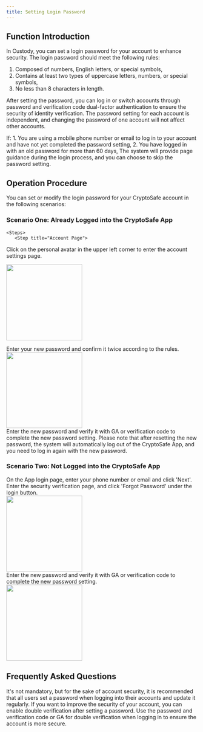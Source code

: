 ```yaml
---
title: Setting Login Password
---
```


##  Function Introduction

In Custody, you can set a login password for your account to enhance security. The login password should meet the following rules:
1. Composed of numbers, English letters, or special symbols,
2. Contains at least two types of uppercase letters, numbers, or special symbols,
3. No less than 8 characters in length.

After setting the password, you can log in or switch accounts through password and verification code dual-factor authentication to ensure the security of identity verification. The password setting for each account is independent, and changing the password of one account will not affect other accounts.

<Note>
If:
1. You are using a mobile phone number or email to log in to your account and have not yet completed the password setting,
2. You have logged in with an old password for more than 60 days,
The system will provide page guidance during the login process, and you can choose to skip the password setting.
</Note>

##  Operation Procedure

You can set or modify the login password for your CryptoSafe account in the following scenarios:

### **Scenario One: Already Logged into the CryptoSafe App**
    <Steps>
       <Step title="Account Page">
Click on the personal avatar in the upper left corner to enter the account settings page.
      <div className="w-full flex items-center justify-center">
      <img src="/images/custody-guide/personalen.png" width="200"/>
</div>
</Step>
        <Step title="Click 'Reset Login Password'">
            Enter your new password and confirm it twice according to the rules.
                 <div className="w-full flex items-center justify-center">
    <img src="/images/user-guide/reset.jpg" width="200"/>
</div>
        </Step>
        <Step title="Enter New Password">
            Enter the new password and verify it with GA or verification code to complete the new password setting.
            <warning>
            Please note that after resetting the new password, the system will automatically log out of the CryptoSafe App, and you need to log in again with the new password.
            </warning>
        </Step>
    </Steps>

### **Scenario Two: Not Logged into the CryptoSafe App**
<Steps>
        <Step title="Enter Phone Number or Email on App Login Page">
            On the App login page, enter your phone number or email and click 'Next'.
        </Step>
        <Step title="Click 'Forgot Password'">
            Enter the security verification page, and click 'Forgot Password' under the login button.
 <div className="w-full flex items-center justify-center">
    <img src="/images/user-guide/forgot.jpg" width="200"/>
</div>
        </Step>
        <Step title="Enter New Password">
            Enter the new password and verify it with GA or verification code to complete the new password setting.
        <div className="w-full flex items-center justify-center">
    <img src="/images/user-guide/reset.jpg" width="200"/>
</div>
        </Step>
</Steps>


##  Frequently Asked Questions

<Accordion title="Do I have to set a login password?">
It's not mandatory, but for the sake of account security, it is recommended that all users set a password when logging into their accounts and update it regularly.
</Accordion>

<Accordion title="What are the benefits of setting a login password?">
If you want to improve the security of your account, you can enable double verification after setting a password. Use the password and verification code or GA for double verification when logging in to ensure the account is more secure.
</Accordion>